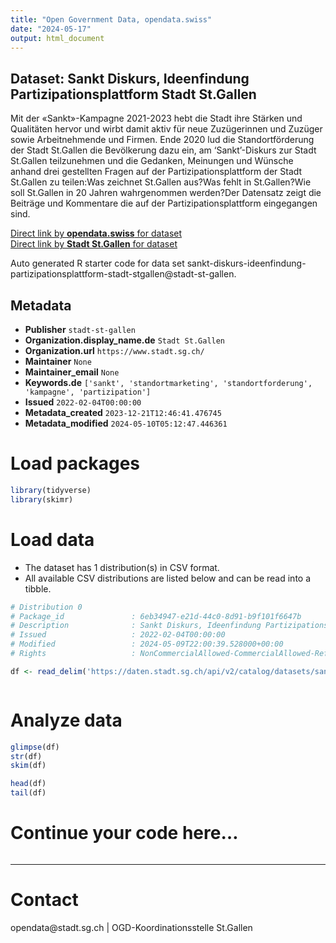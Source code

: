 ```yaml
---
title: "Open Government Data, opendata.swiss"
date: "2024-05-17"
output: html_document
---
```


## Dataset: Sankt Diskurs, Ideenfindung Partizipationsplattform Stadt St.Gallen

Mit der «Sankt»-Kampagne 2021-2023 hebt die Stadt ihre Stärken und Qualitäten hervor und wirbt damit aktiv für neue Zuzügerinnen und Zuzüger sowie Arbeitnehmende und Firmen. Ende 2020 lud die Standortförderung der Stadt St.Gallen die Bevölkerung dazu ein, am 'Sankt'-Diskurs zur Stadt St.Gallen teilzunehmen und die Gedanken, Meinungen und Wünsche anhand drei gestellten Fragen auf der Partizipationsplattform der Stadt St.Gallen zu teilen:Was zeichnet St.Gallen aus?Was fehlt in St.Gallen?Wie soll St.Gallen in 20 Jahren wahrgenommen werden?Der Datensatz zeigt die Beiträge und Kommentare die auf der Partizipationsplattform eingegangen sind.

[Direct link by **opendata.swiss** for dataset](https://opendata.swiss/de/dataset/sankt-diskurs-ideenfindung-partizipationsplattform-stadt-st-gallen)<br>
[Direct link by **Stadt St.Gallen** for dataset](https://daten.stadt.sg.ch/explore/dataset/sankt-diskurs-ideenfindung-partizipationsplattform-stadt-stgallen/)

Auto generated R starter code for data set sankt-diskurs-ideenfindung-partizipationsplattform-stadt-stgallen@stadt-st-gallen.

## Metadata

- **Publisher** `stadt-st-gallen`
- **Organization.display_name.de** `Stadt St.Gallen`
- **Organization.url** `https://www.stadt.sg.ch/`
- **Maintainer** `None`
- **Maintainer_email** `None`
- **Keywords.de** `['sankt', 'standortmarketing', 'standortforderung', 'kampagne', 'partizipation']`
- **Issued** `2022-02-04T00:00:00`
- **Metadata_created** `2023-12-21T12:46:41.476745`
- **Metadata_modified** `2024-05-10T05:12:47.446361`


# Load packages

```r

library(tidyverse)
library(skimr)

```

# Load data

-   The dataset has 1 distribution(s) in CSV format.
-   All available CSV distributions are listed below and can be read into a tibble.

```r

# Distribution 0
# Package_id               : 6eb34947-e21d-44c0-8d91-b9f101f6647b
# Description              : Sankt Diskurs, Ideenfindung Partizipationsplattform Stadt St.Gallen (csv)
# Issued                   : 2022-02-04T00:00:00
# Modified                 : 2024-05-09T22:00:39.528000+00:00
# Rights                   : NonCommercialAllowed-CommercialAllowed-ReferenceRequired

df <- read_delim('https://daten.stadt.sg.ch/api/v2/catalog/datasets/sankt-diskurs-ideenfindung-partizipationsplattform-stadt-stgallen/exports/csv')



```

# Analyze data

```r

glimpse(df)
str(df)
skim(df)

head(df)
tail(df)

```

# Continue your code here...

```r

```

------------------------------------------------------------------------

# Contact

opendata@stadt.sg.ch | OGD-Koordinationsstelle St.Gallen
